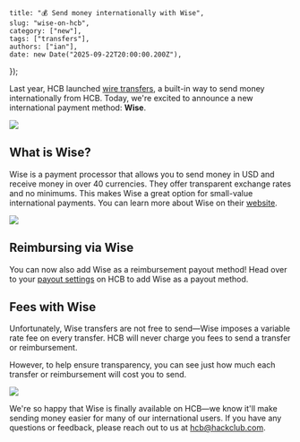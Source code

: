 
    title: "💰 Send money internationally with Wise",
    slug: "wise-on-hcb",
    category: ["new"],
    tags: ["transfers"],
    authors: ["ian"],
    date: new Date("2025-09-22T20:00:00.200Z"),
});

Last year, HCB launched [wire transfers](/posts/wires), a built-in way to send money internationally from HCB. Today, we're excited to announce a new international payment method: **Wise**.


<Image src={WiseOnHCB} />

## What is Wise?

Wise is a payment processor that allows you to send money in USD and receive money in over 40 currencies. They offer transparent exchange rates and no minimums. This makes Wise a great option for small-value international payments. You can learn more about Wise on their [website](https://wise.com/).



<Image src={WiseTransferModal} />

## Reimbursing via Wise

You can now also add Wise as a reimbursement payout method! Head over to your [payout settings](https://hcb.hackclub.com/my/settings/payouts) on HCB to add Wise as a payout method.

## Fees with Wise

Unfortunately, Wise transfers are not free to send—Wise imposes a variable rate fee on every transfer. HCB will never charge you fees to send a transfer or reimbursement.

However, to help ensure transparency, you can see just how much each transfer or reimbursement will cost you to send.


<Image src={FeesOnWise} />

We're so happy that Wise is finally available on HCB—we know it'll make sending money easier for many of our international users. If you have any questions or feedback, please reach out to us at [hcb@hackclub.com](mailto:hcb@hackclub.com).